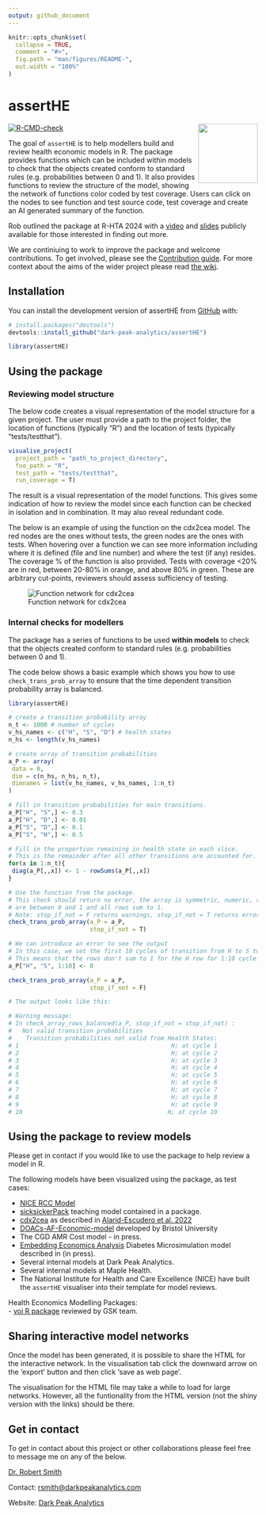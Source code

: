 ```yaml
---
output: github_document
---
```


<!-- README.md is generated from README.Rmd. Please edit that file 
You'll still need to render `README.Rmd` regularly, to keep `README.md` up-to-date. `devtools::build_readme()` is handy for this. 
-->

```r
knitr::opts_chunk$set(
  collapse = TRUE,
  comment = "#>",
  fig.path = "man/figures/README-",
  out.width = "100%"
)
```

# assertHE 

<div class="logos"><img src="https://github.com/dark-peak-analytics/darkpeak/blob/main/man/figures/logo_concise.PNG?raw=true" width="120px" align="right"></div>

<!-- badges: start -->
[![R-CMD-check](https://github.com/dark-peak-analytics/assertHE/actions/workflows/R-CMD-check.yaml/badge.svg)](https://github.com/dark-peak-analytics/assertHE/actions/workflows/R-CMD-check.yaml)

<!-- badges: end -->

The goal of `assertHE` is to help modellers build and review health economic models in R. The package provides functions which can be included within models to check that the objects created conform to standard rules (e.g. probabilities between 0 and 1). It also provides functions to review the structure of the model, showing the network of functions color coded by test coverage. Users can click on the nodes to see function and test source code, test coverage and create an AI generated summary of the function. 

Rob outlined the package at R-HTA 2024 with a [video](https://www.youtube.com/watch?v=wr8-w-6QGno) and [slides](https://github.com/RobertASmith/talks/blob/master/RHTA24-assertHE%20(1).pdf) publicly available for those interested in finding out more.

We are continiuing to work to improve the package and welcome contributions. To get involved, please see the [Contribution guide](https://github.com/dark-peak-analytics/assertHE/blob/main/CONTRIBUTING.md). For more context about the aims of the wider project please read [the wiki](https://github.com/dark-peak-analytics/assertHE/wiki/assertHE:-an-R-package-to-improve-quality-assurance-of-health-economic-models).

## Installation

You can install the development version of assertHE from [GitHub](https://github.com/) with:

``` r
# install.packages("devtools")
devtools::install_github("dark-peak-analytics/assertHE")

library(assertHE)
```

## Using the package

### Reviewing model structure 

The below code creates a visual representation of the model structure for a given project. The user must provide a path to the project folder, the location of functions (typically "R") and the location of tests (typically "tests/testthat").

```r

visualise_project(
  project_path = "path_to_project_directory",
  foo_path = "R",
  test_path = "tests/testthat",
  run_coverage = T)

```

The result is a visual representation of the model functions. This gives some indication of how to review the model since each function can be checked in isolation and in combination. It may also reveal redundant code. 

The below is an example of using the function on the cdx2cea model. The red nodes are the ones without tests, the green nodes are the ones with tests. When hovering over a function we can see more information including where it is defined (file and line number) and where the test (if any) resides. The coverage % of the function is also provided. Tests with coverage <20% are in red, between 20-80% in orange, and above 80% in green. These are arbitrary cut-points, reviewers should assess sufficiency of testing. 

![Function network for cdx2cea](https://github.com/dark-peak-analytics/assertHE/assets/41961614/0d330730-1e0b-40d9-b18b-b2ee14511cb6)

### Internal checks for modellers 

The package has a series of functions to be used **within models** to check that 
the objects created conform to standard rules (e.g. probabilities between 0 and 1).

The code below shows a basic example which shows you how to use `check_trans_prob_array` to ensure that the time dependent transition probability array is balanced.

```r
library(assertHE)

# create a transition probability array
n_t <- 1000 # number of cycles
v_hs_names <- c("H", "S", "D") # health states
n_hs <- length(v_hs_names)

# create array of transition probabilities
a_P <- array(
 data = 0,
 dim = c(n_hs, n_hs, n_t),
 dimnames = list(v_hs_names, v_hs_names, 1:n_t)
)

# fill in transition probabilities for main transitions.
a_P["H", "S",] <- 0.3
a_P["H", "D",] <- 0.01
a_P["S", "D",] <- 0.1
a_P["S", "H",] <- 0.5

# Fill in the proportion remaining in health state in each slice.
# This is the remainder after all other transitions are accounted for.
for(x in 1:n_t){
 diag(a_P[,,x]) <- 1 - rowSums(a_P[,,x])
}

# Use the function from the package.
# This check should return no error, the array is symmetric, numeric, values 
# are between 0 and 1 and all rows sum to 1.
# Note: stop_if_not = F returns warnings, stop_if_not = T returns errors.
check_trans_prob_array(a_P = a_P, 
                       stop_if_not = T)

# We can introduce an error to see the output
# In this case, we set the first 10 cycles of transition from H to S to 0.
# This means that the rows don't sum to 1 for the H row for 1:10 cycle.
a_P["H", "S", 1:10] <- 0

check_trans_prob_array(a_P = a_P, 
                       stop_if_not = F)

# The output looks like this:

# Warning message:
# In check_array_rows_balanced(a_P, stop_if_not = stop_if_not) :
#   Not valid transition probabilities
#    Transition probabilities not valid from Health States:
# 1                                           H; at cycle 1
# 2                                           H; at cycle 2
# 3                                           H; at cycle 3
# 4                                           H; at cycle 4
# 5                                           H; at cycle 5
# 6                                           H; at cycle 6
# 7                                           H; at cycle 7
# 8                                           H; at cycle 8
# 9                                           H; at cycle 9
# 10                                         H; at cycle 10

```

## Using the package to review models

Please get in contact if you would like to use the package to help review a model in R.

The following models have been visualized using the package, as test cases: \

* [NICE RCC Model](https://github.com/nice-digital/NICE-model-repo) \
* [sicksickerPack](https://github.com/dark-peak-analytics/sicksickerPack) teaching model contained in a package. \
* [cdx2cea](https://github.com/feralaes/cdx2cea) as described in [Alarid-Escudero et al. 2022](https://www.sciencedirect.com/science/article/pii/S1098301521017472) \
* [DOACs-AF-Economic-model](https://github.com/Bogdasayen/DOACs-AF-Economic-model) developed by Bristol University \
* The CGD AMR Cost model - in press. \
* [Embedding Economics Analysis](https://github.com/DanPollardSheff/Embedding-Economic-Analysis) Diabetes Microsimulation model described in (in press). \
* Several internal models at Dark Peak Analytics. \
* Several internal models at Maple Health. \
* The National Institute for Health and Care Excellence (NICE) have built the `assertHE` visualiser into their template for model reviews.

Health Economics Modelling Packages: \
- [voi R package](https://cran.rstudio.com/web/packages/voi/index.html) reviewed by GSK team. \

## Sharing interactive model networks

Once the model has been generated, it is possible to share the HTML for the 
interactive network. In the visualisation tab click the downward arrow on the
'export' button and then click 'save as web page'.

The visualisation for the HTML file may take a while to load for large networks. 
However, all the funtionality from the HTML version (not the shiny version with the links) should be there.

## Get in contact

To get in contact about this project or other collaborations please feel free to message me on any of the below.

[Dr. Robert Smith](https://www.linkedin.com/in/robert-smith-53b28438)

Contact: [rsmith@darkpeakanalytics.com](mailto:rsmith@darkpeakanalytics.com)

Website: [Dark Peak Analytics](https://www.darkpeakanalytics.com)
